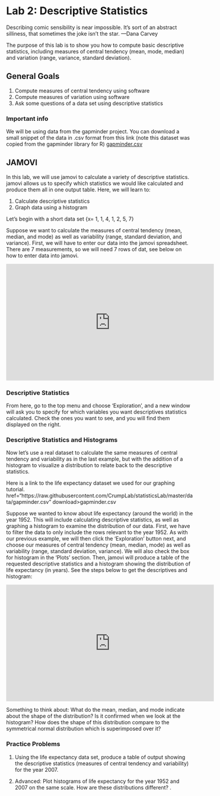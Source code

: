 # Lab 2: Descriptive Statistics

<script>
$("#coverpic").hide();
</script>

<span class="newthought">
Describing comic sensibility is near impossible. It's sort of an abstract silliness, that sometimes the joke isn't the star.
---Dana Carvey
</span>

The purpose of this lab is to show you how to compute basic descriptive statistics, including measures of central tendency (mean, mode, median) and variation (range, variance, standard deviation). 

## General Goals

1. Compute measures of central tendency using software
2. Compute measures of variation using software
3. Ask some questions of a data set using descriptive statistics

### Important info

We will be using data from the gapminder project. You can download a small snippet of the data in .csv format from this link (note this dataset was copied from the gapminder library for R) <a href="https://raw.githubusercontent.com/CrumpLab/statisticsLab/master/data/gapminder.csv" download>gapminder.csv</a>

## JAMOVI

In this lab, we will use jamovi to calculate a variety of descriptive statistics. jamovi allows us to specify which statistics we would like calculated and produce them all in one output table. Here, we will learn to:

1. Calculate descriptive statistics
2. Graph data using a histogram

Let's begin with a short data set {x= 1, 1, 4, 1, 2, 5, 7}

Suppose we want to calculate the measures of central tendency (mean, median, and mode) as well as variability (range, standard deviation, and variance). First, we will have to enter our data into the jamovi spreadsheet. There are 7 measurements, so we will need 7 rows of dat, see below on how to enter data into jamovi.

<iframe width="560" height="315" src="https://www.youtube.com/embed/GPVdnrlSSbM" frameborder="0" allow="accelerometer; autoplay; encrypted-media; gyroscope; picture-in-picture" allowfullscreen></iframe>

### Descriptive Statistics

From here, go to the top menu and choose 'Exploration', and a new window will ask you to specify for which variables you want descriptives statistics calculated. Check the ones you want to see, and you will find them displayed on the right.

### Descriptive Statistics and Histograms

Now let's use a real dataset to calculate the same measures of central tendency and variability as in the last example, but with the addition of a histogram to visualize a distribution to relate back to the descriptive statistics.

Here is a link to the life expectancy dataset we used for our graphing tutorial.  href="https://raw.githubusercontent.com/CrumpLab/statisticsLab/master/data/gapminder.csv" download>gapminder.csv</a> 

Suppose we wanted to know about life expectancy (around the world) in the year 1952. This will include calculating descriptive statistics, as well as graphing a histogram to examine the distribution of our data. First, we have to filter the data to only include the rows relevant to the year 1952. As with our previous example, we will then click the 'Exploration' button next, and choose our measures of central tendency (mean, median, mode) as well as variability (range, standard deviation, variance). We will also check the box for histogram in the 'Plots' section. Then, jamovi will produce a table of the requested descriptive statistics and a histogram showing the distribution of life expectancy (in years). See the steps below to get the descriptives and histogram:

<iframe width="560" height="315" src="https://www.youtube.com/embed/HQ982emtcjU" frameborder="0" allow="accelerometer; autoplay; encrypted-media; gyroscope; picture-in-picture" allowfullscreen></iframe>

Something to think about: What do the mean, median, and mode indicate about the shape of the distribution? Is it confirmed when we look at the histogram? How does the shape of this distribution compare to the symmetrical normal distribution which is superimposed over it? 

### Practice Problems

1. Using the life expectancy data set, produce a table of output showing the descriptive statistics (measures of central tendency and variability) for the year 2007. 

2. Advanced: Plot histograms of life expectancy for the year 1952 and 2007 on the same scale. How are these distributions different? .



